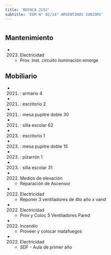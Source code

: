 ```yaml
---
title: 'BOYACA 2152'
subtitle: 'EEM N° 02/14° ARGENTINOS JUNIORS'
---
```


#


## Mantenimiento

*  (2023) Electricidad 
    + Prov. Inst.  circuito iluminación emerge


## Mobiliario

*  (2021) : armario 4 

*  (2021) : escritorio 2 

*  (2021) : mesa pupitre doble 30 

*  (2021) : silla escolar 62 

*  (2023) : escritorio 1 

*  (2023) : mesa pupitre doble 15 

*  (2023) : pizarrón 1 

*  (2023) : silla escolar 31 




*  (2022) Medios de elevación 
    + Reparación de Ascensor

*  (2022) Electricidad 
    + Reponer 3 ventiladores de 4to año x vand

*  (2022) Electricidad 
    + Prov y Coloc 5 Ventiladores Pared

*  (2022) Incendio 
    + Proveer y colocar matafuegos

*  (2022) Electricidad 
    + SDF - Aula de primer año



